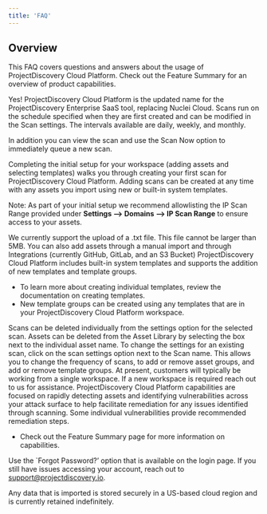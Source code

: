 ```yaml
---
title: 'FAQ'
---
```

## Overview

This FAQ covers questions and answers about the usage of ProjectDiscovery Cloud Platform. Check out the Feature Summary for an overview of product capabilities. 

<AccordionGroup>
  <Accordion title="Is *ProjectDiscovery Cloud Platform** the same thing as Nuclei Cloud?" icon="circle-info" iconType="solid"> 
    Yes! ProjectDiscovery Cloud Platform is the updated name for the ProjectDiscovery Enterprise SaaS tool, replacing Nuclei Cloud.

  </Accordion>

  <Accordion title="How do I run a scan? / How do I rerun a scan?" icon="circle-info" iconType="solid"> 
Scans run on the schedule specified when they are first created and can be modified in the Scan settings. 
The intervals available are daily, weekly, and monthly.

In addition you can view the scan and use the Scan Now option to immediately queue a new scan.
  </Accordion>

  <Accordion title="What configuration is required to enable scanning?" icon="circle-info" iconType="solid"> 
Completing the initial setup for your workspace (adding assets and selecting templates) walks you through creating your first scan for ProjectDiscovery Cloud Platform. 
Adding scans can be created at any time with any assets you import using new or built-in system templates. 

Note: As part of your initial setup we recommend allowlisting the IP Scan Range provided under **Settings --> Domains --> IP Scan Range** to ensure access to your assets.

  </Accordion>

  <Accordion title="How do I add assets? (What file upload formats do you support?)" icon="circle-info" iconType="solid"> 
We currently support the upload of a .txt file. This file cannot be larger than 5MB. 
You can also add assets through a manual import and through Integrations (currently GitHub, GitLab, and an S3 Bucket) 
  
  </Accordion>

  <Accordion title="How do I create a new template?" icon="circle-info" iconType="solid"> 
ProjectDiscovery Cloud Platform includes built-in system templates and supports the addition of new templates and template groups. 

 - To learn more about creating individual templates, review the documentation on creating templates. 
 - New template groups can be created using any templates that are in your ProjectDiscovery Cloud Platform workspace. 

 </Accordion>

 <Accordion title="How do I delete templates, scans, assets?" icon="circle-info" iconType="solid"> 
Scans can be deleted individually from the settings option for the selected scan. 
Assets can be deleted from the Asset Library by selecting the box next to the individual asset name. 
 
 </Accordion>

 <Accordion title="How do I change settings for an existing scan?" icon="circle-info" iconType="solid"> 
To change the settings for an existing scan, click on the scan settings option next to the Scan name.
This allows you to change the frequency of scans, to add or remove asset groups, and add or remove template groups. 

 </Accordion>

 <Accordion title="Can I create a new workspace?" icon="circle-info" iconType="solid"> 
At present, customers will typically be working from a single workspace. If a new workspace is required reach out to us for assistance. 

 </Accordion>

 <Accordion title="Does ProjectDiscovery Cloud Platform remediate vulnerabilities?" icon="circle-info" iconType="solid">
ProjectDiscovery Cloud Platform capabilities are focused on rapidly detecting assets and identifying vulnerabilities across your attack surface to 
help facilitate remediation for any issues identified through scanning. Some individual vulnerabilities provide recommended remediation steps. 

- Check out the Feature Summary page for more information on capabilities.
 </Accordion>

Use the `Forgot Password?’ option that is available on the login page. 
If you still have issues accessing your account, reach out to support@projectdiscovery.io.

<Accordion title="How long does ProjectDiscovery Cloud Platform store my scanned data? (How/where is it stored?)" icon="circle-info" iconType="solid"> 
Any data that is imported is stored securely in a US-based cloud region and is currently retained indefinitely.
 </Accordion>

</AccordionGroup>

